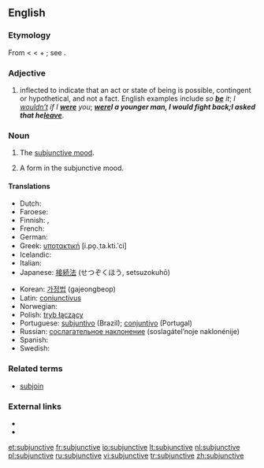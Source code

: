==English==

===Etymology===
From {{etyl|la}} {{term|subjunctivus||serving to join, connecting, in grammar applies to the subjunctive mode}} < {{term|subjungere||to add, join, subjoin}} < {{term|sub||under}} + {{term|jungere||to join, yoke}}; see {{term|join}}.

===Adjective===
{{en-adj|-}}

# {{context|grammar|of a verb}} inflected to indicate that an act or state of being is possible, contingent or hypothetical, and not a fact.  English examples include ''so '''[[be]]''' it''; ''I [[wouldn’t]] if I '''[[were]]''' you''; '''''[[were]]''' I a younger man, I would fight back''; ''I asked that he '''[[leave]]'''''.

===Noun===
{{en-noun|s|-}}

# {{context|grammar|uncountable}} The [[subjunctive mood]].
# {{context|countable}} A form in the subjunctive mood.

====Translations====
{{trans-top|subjunctive mood}}
* Dutch: {{t+|nl|aanvoegende wijs|m}}
* Faroese: {{t-|fo|hugsháttur|m|xs=Faroese}}
* Finnish: {{t+|fi|konjunktiivi}}, {{t+|fi|subjunktiivi}}
* French: {{t+|fr|subjonctif|m}}
* German: {{t+|de|Konjunktiv|m}}
* Greek: [[υποτακτική]] [i.po̞.ˌta.kti.ˈci] {{f}}
* Icelandic: {{t+|is|viðtengingarháttur|m}}
* Italian: {{t+|it|congiuntivo|m}}
* Japanese: [[接続法]] (せつぞくほう, setsuzokuhō)
{{trans-mid}}
* Korean: [[가정법]] (gajeongbeop)
* Latin: [[coniunctivus]]
* Norwegian: {{t-|no|konjunktiv|m}}
* Polish: [[tryb łączący]] {{m}}
* Portuguese: [[subjuntivo]] {{m}} (Brazil); [[conjuntivo]] {{m}} (Portugal)
* Russian: [[сослагательное наклонение]] (soslagátel’noje naklonénije) {{n}}
* Spanish: {{t-|es|subjuntivo|m}}
* Swedish: {{t+|sv|konjunktiv|c}}
{{trans-bottom}}

===Related terms===
* [[subjoin]]

===External links===
* {{R:Webster 1913}}
* {{R:Century 1911}}

[[et:subjunctive]]
[[fr:subjunctive]]
[[io:subjunctive]]
[[lt:subjunctive]]
[[nl:subjunctive]]
[[pl:subjunctive]]
[[ru:subjunctive]]
[[vi:subjunctive]]
[[tr:subjunctive]]
[[zh:subjunctive]]